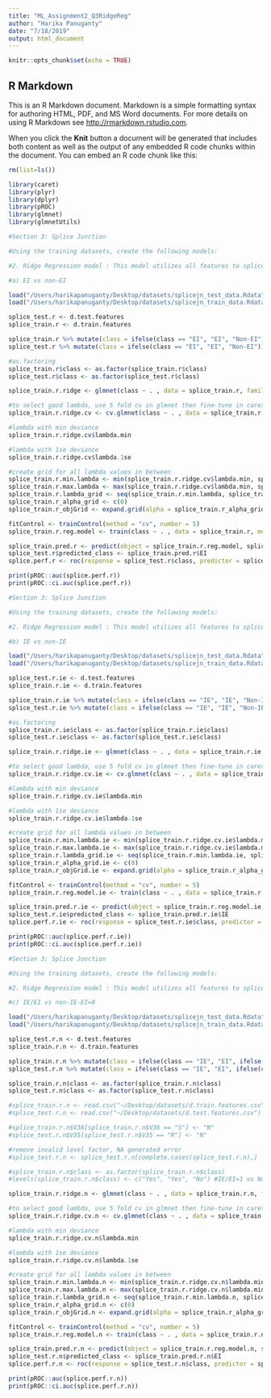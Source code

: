 ```yaml
---
title: "ML_Assignment2_Q3RidgeReg"
author: "Harika Panuganty"
date: "7/18/2019"
output: html_document
---
```


```r
knitr::opts_chunk$set(echo = TRUE)
```

## R Markdown

This is an R Markdown document. Markdown is a simple formatting syntax for authoring HTML, PDF, and MS Word documents. For more details on using R Markdown see <http://rmarkdown.rstudio.com>.

When you click the **Knit** button a document will be generated that includes both content as well as the output of any embedded R code chunks within the document. You can embed an R code chunk like this:

```r
rm(list=ls())

library(caret)
library(plyr)
library(dplyr)
library(pROC)
library(glmnet)
library(glmnetUtils)
```


```r
#Section 3: Splice Junction

#Using the training datasets, create the following models:

#2.	Ridge Regression model : This model utilizes all features to splice-junction type in a logistic regression framework with regularization. 

#a) EI vs non-EI

load("/Users/harikapanuganty/Desktop/datasets/splicejn_test_data.Rdata")
load("/Users/harikapanuganty/Desktop/datasets/splicejn_train_data.Rdata")

splice_test.r <- d.test.features
splice_train.r <- d.train.features

splice_train.r %>% mutate(class = ifelse(class == "EI", "EI", "Non-EI")) -> splice_train.r
splice_test.r %>% mutate(class = ifelse(class == "EI", "EI", "Non-EI")) -> splice_test.r

#as.factoring
splice_train.r$class <- as.factor(splice_train.r$class)
splice_test.r$class <- as.factor(splice_test.r$class)

splice_train.r.ridge <- glmnet(class ~ . , data = splice_train.r, family = "binomial", alpha = 0)

#to select good lambda, use 5 fold cv in glmnet then fine-tune in caret
splice_train.r.ridge.cv <- cv.glmnet(class ~ . , data = splice_train.r, family = "binomial", alpha = 0, nfolds = 5)

#lambda with min deviance 
splice_train.r.ridge.cv$lambda.min

#lambda with 1se deviance 
splice_train.r.ridge.cv$lambda.1se

#create grid for all lambda values in between
splice_train.r.min.lambda <- min(splice_train.r.ridge.cv$lambda.min, splice_train.r.ridge.cv$lambda.1se)
splice_train.r.max.lambda <- max(splice_train.r.ridge.cv$lambda.min, splice_train.r.ridge.cv$lambda.1se)
splice_train.r.lambda_grid <- seq(splice_train.r.min.lambda, splice_train.r.max.lambda, by=0.001)
splice_train.r_alpha_grid <- c(0)
splice_train.r_objGrid <- expand.grid(alpha = splice_train.r_alpha_grid, lambda = splice_train.r.lambda_grid)

fitControl <- trainControl(method = "cv", number = 5)
splice_train.r.reg.model <- train(class ~ . , data = splice_train.r, method = "glmnet", tuneGrid = splice_train.r_objGrid, trControl = fitControl)

splice_train.pred.r <- predict(object = splice_train.r.reg.model, splice_test.r, type = "prob")
splice_test.r$predicted_class <- splice_train.pred.r$EI
splice.perf.r <- roc(response = splice_test.r$class, predictor = splice_test.r$predicted_class)

print(pROC::auc(splice.perf.r))
print(pROC::ci.auc(splice.perf.r))


```


```r

#Section 3: Splice Junction

#Using the training datasets, create the following models:

#2.	Ridge Regression model : This model utilizes all features to splice-junction type in a logistic regression framework with regularization. 

#b) IE vs non-IE

load("/Users/harikapanuganty/Desktop/datasets/splicejn_test_data.Rdata")
load("/Users/harikapanuganty/Desktop/datasets/splicejn_train_data.Rdata")

splice_test.r.ie <- d.test.features
splice_train.r.ie <- d.train.features

splice_train.r.ie %>% mutate(class = ifelse(class == "IE", "IE", "Non-IE")) -> splice_train.r.ie
splice_test.r.ie %>% mutate(class = ifelse(class == "IE", "IE", "Non-IE")) -> splice_test.r.ie

#as.factoring
splice_train.r.ie$class <- as.factor(splice_train.r.ie$class)
splice_test.r.ie$class <- as.factor(splice_test.r.ie$class)

splice_train.r.ridge.ie <- glmnet(class ~ . , data = splice_train.r.ie, family = "binomial", alpha = 0)

#to select good lambda, use 5 fold cv in glmnet then fine-tune in caret
splice_train.r.ridge.cv.ie <- cv.glmnet(class ~ . , data = splice_train.r.ie, family = "binomial", alpha = 0, nfolds = 5)

#lambda with min deviance
splice_train.r.ridge.cv.ie$lambda.min

#lambda with 1se deviance
splice_train.r.ridge.cv.ie$lambda.1se

#create grid for all lambda values in between
splice_train.r.min.lambda.ie <- min(splice_train.r.ridge.cv.ie$lambda.min, splice_train.r.ridge.cv.ie$lambda.1se)
splice_train.r.max.lambda.ie <- max(splice_train.r.ridge.cv.ie$lambda.min, splice_train.r.ridge.cv.ie$lambda.1se)
splice_train.r.lambda_grid.ie <- seq(splice_train.r.min.lambda.ie, splice_train.r.max.lambda.ie, by=0.001)
splice_train.r_alpha_grid.ie <- c(0)
splice_train.r_objGrid.ie <- expand.grid(alpha = splice_train.r_alpha_grid.ie, lambda = splice_train.r.lambda_grid.ie)

fitControl <- trainControl(method = "cv", number = 5)
splice_train.r.reg.model.ie <- train(class ~ . , data = splice_train.r.ie, method = "glmnet", tuneGrid = splice_train.r_objGrid.ie, trControl = fitControl)

splice_train.pred.r.ie <- predict(object = splice_train.r.reg.model.ie, splice_test.r.ie, type = "prob")
splice_test.r.ie$predicted_class <- splice_train.pred.r.ie$IE
splice.perf.r.ie <- roc(response = splice_test.r.ie$class, predictor = splice_test.r.ie$predicted_class)

print(pROC::auc(splice.perf.r.ie))
print(pROC::ci.auc(splice.perf.r.ie))


```


```r
#Section 3: Splice Junction

#Using the training datasets, create the following models:

#2.	Ridge Regression model : This model utilizes all features to splice-junction type in a logistic regression framework with regularization. 

#c) IE/EI vs non-IE-EI=0

load("/Users/harikapanuganty/Desktop/datasets/splicejn_test_data.Rdata")
load("/Users/harikapanuganty/Desktop/datasets/splicejn_train_data.Rdata")

splice_test.r.n <- d.test.features
splice_train.r.n <- d.train.features

splice_train.r.n %>% mutate(class = ifelse(class == "IE", "EI", ifelse(class == "EI","EI", "Non-IE-EI"))) -> splice_train.r.n
splice_test.r.n %>% mutate(class = ifelse(class == "IE", "EI", ifelse(class == "EI","EI", "Non-IE-EI"))) -> splice_test.r.n

splice_train.r.n$class <- as.factor(splice_train.r.n$class)
splice_test.r.n$class <- as.factor(splice_test.r.n$class)

#splice_train.r.n <- read.csv("~/Desktop/datasets/d.train.features.csv")
#splice_test.r.n <- read.csv("~/Desktop/datasets/d.test.features.csv")

#splice_train.r.n$V36[splice_train.r.n$V36 == "S"] <- "N"
#splice_test.r.n$V35[splice_test.r.n$V35 == "R"] <- "N"

#remove invalid level factor, NA generated error
#splice_test.r.n <- splice_test.r.n[complete.cases(splice_test.r.n),]

#splice_train.r.n$class <- as.factor(splice_train.r.n$class)
#levels(splice_train.r.n$class) <- c("Yes", "Yes", "No") #IE/EI=1 vs Non-IE-EI=0

splice_train.r.ridge.n <- glmnet(class ~ . , data = splice_train.r.n, family = "binomial", alpha = 0)

#to select good lambda, use 5 fold cv in glmnet then fine-tune in caret
splice_train.r.ridge.cv.n <- cv.glmnet(class ~ . , data = splice_train.r.n, family = "binomial", alpha = 0, nfolds = 5)

#lambda with min deviance 
splice_train.r.ridge.cv.n$lambda.min

#lambda with 1se deviance 
splice_train.r.ridge.cv.n$lambda.1se

#create grid for all lambda values in between
splice_train.r.min.lambda.n <- min(splice_train.r.ridge.cv.n$lambda.min, splice_train.r.ridge.cv.n$lambda.1se)
splice_train.r.max.lambda.n <- max(splice_train.r.ridge.cv.n$lambda.min, splice_train.r.ridge.cv.n$lambda.1se)
splice_train.r.lambda_grid.n <- seq(splice_train.r.min.lambda.n, splice_train.r.max.lambda.n, by=0.001)
splice_train.r_alpha_grid.n <- c(0)
splice_train.r_objGrid.n <- expand.grid(alpha = splice_train.r_alpha_grid.n, lambda = splice_train.r.lambda_grid.n)

fitControl <- trainControl(method = "cv", number = 5)
splice_train.r.reg.model.n <- train(class ~ . , data = splice_train.r.n, method = "glmnet", tuneGrid = splice_train.r_objGrid.n, trControl = fitControl)

splice_train.pred.r.n <- predict(object = splice_train.r.reg.model.n, splice_test.r.n, type = "prob")
splice_test.r.n$predicted_class <- splice_train.pred.r.n$EI
splice.perf.r.n <- roc(response = splice_test.r.n$class, predictor = splice_test.r.n$predicted_class)

print(pROC::auc(splice.perf.r.n))
print(pROC::ci.auc(splice.perf.r.n))



```

